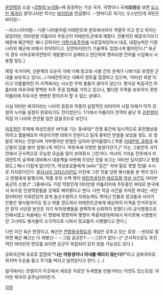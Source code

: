 [[윤민혁]]의 소설 <[[강철의 누이들]]>에 등장하는 가상 국가. 국명이나 국체國體를 보면 [[오스만 제국]]이 생각나지만 작가는 [[바이킹]]을 언급했다. --한마디로 국가는 오스만인데 국민은 바이킹--

--라스니아처럼-- 다른 나라들처럼 미테란트와 본토에서까지 격렬히 치고 받고 하지는 않았지만, 아타만령 아틀리아 주둔군이 미테란트군에게 깨졌다. 
전통적인 해양국가이기 때문에 해군력은 꽤나 강하지만 [[거함거포주의]]에 사로잡혀있어서 대공, 대잠능력은 다른 나라의 해군에 비해서 취약하다고. 당연하지만(?) 기술력도 엄청나게 떨어진다.[* 육군의 경우 서부공화국연방이 개발했다가 실패라고 판단하여 땡처리한 전차를 수입해서 사용할 정도.]

제정 국가이며, 신분제의 모순이 극에 다해 장교와 사병 간의 관계가 나쁘기로 유명한 군대를 보유하고 있다(...)
미테란트와는 대륙의 영토를 접경하고 있으며, '아타만 회랑'이라고 이름붙여진 이 지역에서는 사소한 무력 충돌이 끊이지 않는다.
형식상 독립국인 아틀리에 자유국에 명백한 자주 주권 침해를 가하고 있으나, 별다른 무력을 보유하지 못한 아틀리에 자유국은 변변한 항의조차 할 수 없는 상태다.

사실 아타만 제국이라는 나라의 등장과 작중의 실질적인 리타이어 시점 자체가 아직 강철의 누이들 설정이 완료되기도 전이었단다. 1기에서 아틀리아 전역이 끝난 후 [[김한얼]]이 직접 이 나라와 연관될 일은 없을것으로 보인다.

[[마초]]적인 주제에 여성인권은 바닥을 기는 동네라[* 전쟁 중간에 일시적으로 휴전협상을 하려고 했을때조차 여성이가면 대화가 안된다고 일개 중위인 한얼을 보냈을 정도. 또 정말로 여자는 안된다며 거부했지만 한얼은 남자라 받아들였다.] 작중 [[미테란트 공화국]] 육군들의 입을 빌어 엄청나게 까인다. 머릿속에 지방만 들었다던가,[* 이는 그동안의 국지전에서 군사적으로 무능한 모습을 많이 보여줘서 그런거다. 마녀의 기마솥 전투에서 미데란트의 공격에 대비해서 대응책을 마련해 두었던 것을 보고는 아타만 답지않다고 평할 정도.] 매너 더럽게 없다던가, 여성포로들에게 [wiki:"강간" 차마 말로 못할 짓]을 수시로 저지른다던가. [[알리시아 크리스티안]]도 이전에 그런 짓을 당한 병사들을 본 적이 있다고 한얼에게 말했으며, 작중 호빗 수백 명이 [[양민학살]]당한 [[테르모필 학살 사건]]도 아타만 육군의 소행.[* 그중에서도 가장 막장인게 아타만령 아틀리아에 주둔중인 부대로 본국에서 죄수등 인생막장들을 강제로 배치했다고 한다. 다만 학살 사건을 저지른 부대는 사단장(아타만 지휘관답지 않게 솔선수범하고 지휘능력도 뛰어난 인물로 장교들과 사이가 안좋은 병사들까지도 믿고 따를 정도여서 미테란트군에게 예상외의 타격을 안겨주었지만 정작 사단장 본인은 자기 부하장병들을 완벽하게 신뢰하지 못했다.)의 공식명령으로 인해서였고 처음에는 이 명령에 항명하여 몇명이 즉결처분된뒤에서 마지못해 시행했지만 그나마도 병사들이 소극적으로 나와서 장교들이 시행했다고 한다.]

다만 이건 육군 한정이고, 해군은 [[연합왕국]]정도의 개념은 갖추고 있는 모양. --반대로 말하면 해군 빼고는 다 캐병신-- --그럼 공군은?-- --그런거 없다--[* 군사적으로도 후진적인 아타만의 면모를 보자면 공군이 독립되어 있지 않을 가능성도 있다.]

공화국군에 포로로 잡힐때 '''"나는 여동생이나 아내를 때리지 않는다!!"'''라고 공화국어로 외치며 두손을 들고 무기를 버리고 달려온다고 한다. (…)

일각에서는 한얼이가 이곳에서 새로운 히로인 두세명을 만들거라는 이견도 있는모양.
아타만 제국의 공주님이라든가.

[[각주]]
